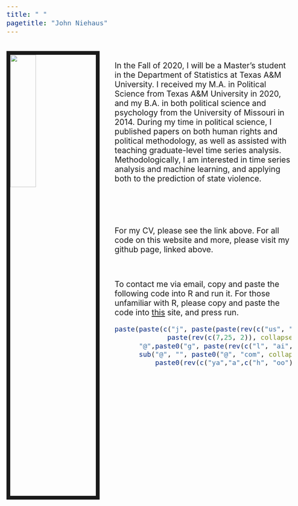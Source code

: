 ```yaml
---
title: " "
pagetitle: "John Niehaus"
---
```

<img src="images/headshot_tamu.jpg" style="width:30%; border:10px solid; margin-right: 40px; margin-top: 20px" align="left">

<style type="text/css">

  body{ /* Normal  */
      font-size: 21px;
    }
  
</style>



\

In the Fall of 2020, I will be a Master's student in the Department of Statistics at Texas A\&M University. I received my M.A. in Political Science from Texas A\&M University in 2020, and my B.A. in both political science and psychology from the University of Missouri in 2014. During my time in political science, I published papers on both human rights and political methodology, as well as assisted with teaching graduate-level time series analysis. Methodologically, I am interested in time series analysis and machine learning, and applying both to the prediction of state violence. 

\

\

For my CV, please see the link above. For all code on this website and more, please visit my github page, linked above. 

\

To contact me via email, copy and paste the following code into R and run it. For those unfamiliar with R, please copy and paste the code into [this](https://rdrr.io/snippets/) site, and press run.

```r
paste(paste(c("j", paste(paste(rev(c("us", "a", "eh", "ni")), collapse=""), 
             paste(rev(c(7,25, 2)), collapse=""), sep="")), collapse=""),
      "@",paste0("g", paste(rev(c("l", "ai", "m")), collapse=""), sep="."),
      sub("@", "", paste0("@", "com", collapse=""),
          paste0(rev(c("ya","a",c("h", "oo"))), collapse="")) , collapse = "", sep="")
```